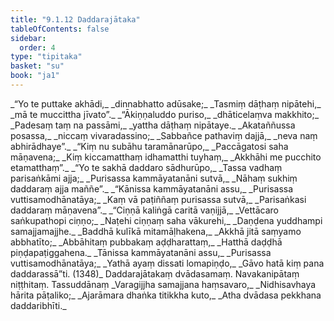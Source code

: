 ```yaml
---
title: "9.1.12 Daddarajātaka"
tableOfContents: false
sidebar:
  order: 4
type: "tipitaka"
basket: "su"
book: "ja1"
---
```



<DynamicBreadcrumb />

<Division number="105" book="ja1">

<Paragraph number="1896" type="verses" book="ja1">
_“Yo te puttake akhādi,_  
_dinnabhatto adūsake;_  
_Tasmiṃ dāṭhaṃ nipātehi,_  
_mā te muccittha jīvato”._  

</Paragraph>

</Division>
<Division number="106" book="ja1">

<Paragraph number="1897" type="verses" book="ja1">
_“Ākiṇṇaluddo puriso,_  
_dhāticelaṃva makkhito;_  
_Padesaṃ taṃ na passāmi,_  
_yattha dāṭhaṃ nipātaye._  

</Paragraph>

</Division>
<Division number="107" book="ja1">

<Paragraph number="1898" type="verses" book="ja1">
_Akataññussa posassa,_  
_niccaṃ vivaradassino;_  
_Sabbañce pathaviṃ dajjā,_  
_neva naṃ abhirādhaye”._  

</Paragraph>

</Division>
<Division number="108" book="ja1">

<Paragraph number="1899" type="verses" book="ja1">
_“Kiṃ nu subāhu taramānarūpo,_  
_Paccāgatosi saha māṇavena;_  
_Kiṃ kiccamatthaṃ idhamatthi tuyhaṃ,_  
_Akkhāhi me pucchito etamatthaṃ”._  

</Paragraph>

</Division>
<Division number="109" book="ja1">

<Paragraph number="1900" type="verses" book="ja1">
_“Yo te sakhā daddaro sādhurūpo,_  
_Tassa vadhaṃ parisaṅkāmi ajja;_  
_Purisassa kammāyatanāni sutvā,_  
_Nāhaṃ sukhiṃ daddaraṃ ajja maññe”._  

</Paragraph>

</Division>
<Division number="110" book="ja1">

<Paragraph number="1901" type="verses" book="ja1">
_“Kānissa kammāyatanāni assu,_  
_Purisassa vuttisamodhānatāya;_  
_Kaṃ vā paṭiññaṃ purisassa sutvā,_  
_Parisaṅkasi daddaraṃ māṇavena”._  

</Paragraph>

</Division>
<Division number="111" book="ja1">

<Paragraph number="1902" type="verses" book="ja1">
_“Ciṇṇā kaliṅgā caritā vaṇijjā,_  
_Vettācaro saṅkupathopi ciṇṇo;_  
_Naṭehi ciṇṇaṃ saha vākurehi,_  
_Daṇḍena yuddhampi samajjamajjhe._  

</Paragraph>

</Division>
<Division number="112" book="ja1">

<Paragraph number="1903" type="verses" book="ja1">
_Baddhā kulīkā mitamāḷhakena,_  
_Akkhā jitā saṃyamo abbhatīto;_  
_Abbāhitaṃ pubbakaṃ aḍḍharattaṃ,_  
_Hatthā daḍḍhā piṇḍapaṭiggahena._  

</Paragraph>

</Division>
<Division number="113" book="ja1">

<Paragraph number="1904" type="verses" book="ja1">
_Tānissa kammāyatanāni assu,_  
_Purisassa vuttisamodhānatāya;_  
_Yathā ayaṃ dissati lomapiṇḍo,_  
_Gāvo hatā kiṃ pana daddarassā”ti. (1348)_  


</Paragraph>
</Division>

<Paragraph number="1905" type="center" book="ja1">
Daddarajātakaṃ dvādasamaṃ.



</Paragraph>

<Paragraph number="1906" type="center" book="ja1">
Navakanipātaṃ niṭṭhitaṃ.



</Paragraph>

<Paragraph number="1907" type="center" book="ja1">
Tassuddānaṃ


</Paragraph>

<Paragraph number="1908" type="verses" book="ja1">
_Varagijjha samajjana haṃsavaro,_  
_Nidhisavhaya hārita pāṭaliko;_  
_Ajarāmara dhaṅka titikkha kuto,_  
_Atha dvādasa pekkhana daddaribhīti._
</Paragraph>